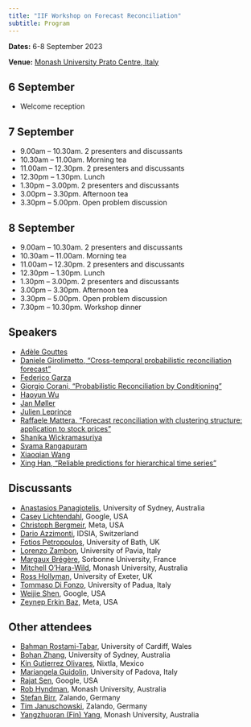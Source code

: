 ```yaml
---
title: "IIF Workshop on Forecast Reconciliation"
subtitle: Program
---
```


**Dates:** 6-8 September 2023

**Venue:** [Monash University Prato Centre, Italy](https://www.monash.edu/prato)

## 6 September

* Welcome reception

## 7 September

* 9.00am -- 10.30am. 2 presenters and discussants
* 10.30am -- 11.00am. Morning tea
* 11.00am -- 12.30pm. 2 presenters and discussants
* 12.30pm -- 1.30pm. Lunch
* 1.30pm -- 3.00pm. 2 presenters and discussants
* 3.00pm -- 3.30pm. Afternoon tea
* 3.30pm -- 5.00pm. Open problem discussion

## 8 September

* 9.00am -- 10.30am. 2 presenters and discussants
* 10.30am -- 11.00am. Morning tea
* 11.00am -- 12.30pm. 2 presenters and discussants
* 12.30pm -- 1.30pm. Lunch
* 1.30pm -- 3.00pm. 2 presenters and discussants
* 3.00pm -- 3.30pm. Afternoon tea
* 3.30pm -- 5.00pm. Open problem discussion
* 7.30pm -- 10.30pm. Workshop dinner

## Speakers

* [Adèle Gouttes](gouttes.md)
* [Daniele Girolimetto, "Cross-temporal probabilistic reconciliation forecast"](girolimetto.md)
* [Federico Garza](garza.md)
* [Giorgio Corani, "Probabilistic Reconciliation by Conditioning"](corani.md)
* [Haoyun Wu](haoyun.md)
* [Jan Møller](moeller.md)
* [Julien Leprince](leprince.md)
* [Raffaele Mattera. "Forecast reconciliation with clustering structure: application to stock prices"](mattera.md)
* [Shanika Wickramasuriya](shanika.md)
* [Syama Rangapuram](rangapuram.md)
* [Xiaoqian Wang](xiaoqian.md)
* [Xing Han, "Reliable predictions for hierarchical time series"](xinghan.md)

## Discussants

* [Anastasios Panagiotelis](https://anastasiospanagiotelis.netlify.app), University of Sydney, Australia
* [Casey Lichtendahl](https://www.linkedin.com/in/casey-lichtendahl-7a2688102), Google, USA
* [Christoph Bergmeir](https://cbergmeir.com), Meta, USA
* [Dario Azzimonti](https://sites.google.com/view/darioazzimonti/home), IDSIA, Switzerland
* [Fotios Petropoulos](http://fpetropoulos.eu), University of Bath, UK
* [Lorenzo Zambon](https://scholar.google.com/citations?user=vfdwxl8AAAAJ), University of Pavia, Italy
* [Margaux Brégère](https://margauxbregere.github.io), Sorbonne University, France
* [Mitchell O'Hara-Wild](https://mitchelloharawild.com), Monash University, Australia
* [Ross Hollyman](https://business-school.exeter.ac.uk/about/people/profile/index.php?web_id=ross_hollyman), University of Exeter, UK
* [Tommaso Di Fonzo](https://homes.stat.unipd.it/tommasodifonzo/en/home-2/), University of Padua, Italy
* [Weijie Shen](https://www.linkedin.com/in/weijieshen), Google, USA
* [Zeynep Erkin Baz](https://www.linkedin.com/in/zeynep-erkin-baz-51198a21), Meta, USA

## Other attendees

* [Bahman Rostami-Tabar](https://www.bahmanrt.com), University of Cardiff, Wales
* [Bohan Zhang](https://scholar.google.com/citations?user=Blxza88AAAAJ), University of Sydney, Australia
* [Kin Gutierrez Olivares](https://www.linkedin.com/in/kin-guti%C3%A9rrez-865377119), Nixtla, Mexico
* [Mariangela Guidolin](https://homes.stat.unipd.it/mariangelaguidolin/en/home-2/), University of Padova, Italy
* [Rajat Sen](https://rajatsen91.github.io), Google, USA
* [Rob Hyndman](https://robjhyndman.com), Monash University, Australia
* [Stefan Birr](https://de.linkedin.com/in/stefan-birr-30471a160), Zalando, Germany
* [Tim Januschowski](https://de.linkedin.com/in/tim-januschowski-a426a630), Zalando, Germany
* [Yangzhuoran (Fin) Yang](https://yangzhuoranyang.com), Monash University, Australia
